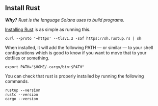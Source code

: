 ## **Install Rust**

_**Why?** Rust is the language Solana uses to build programs._

[Installing Rust](https://www.rust-lang.org/tools/install) is as simple as running this.

```shell
curl --proto '=https' --tlsv1.2 -sSf https://sh.rustup.rs | sh
```

When installed, it will add the following PATH — or similar — to your shell configurations which is good to know if you want to move that to your dotfiles or something.

```shell
export PATH="$HOME/.cargo/bin:$PATH"
```

You can check that rust is properly installed by running the following commands.

```shell
rustup --version
rustc --version
cargo --version
```
